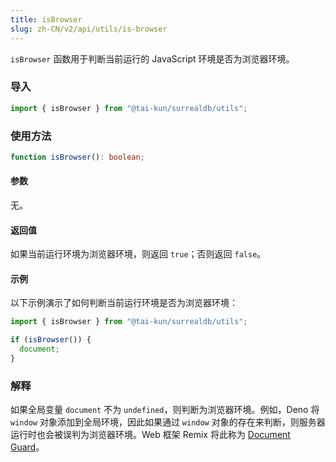 ```yaml
---
title: isBrowser
slug: zh-CN/v2/api/utils/is-browser
---
```


`isBrowser` 函数用于判断当前运行的 JavaScript 环境是否为浏览器环境。

### 导入

```ts
import { isBrowser } from "@tai-kun/surrealdb/utils";
```

### 使用方法

```ts
function isBrowser(): boolean;
```

#### 参数

无。

#### 返回值

如果当前运行环境为浏览器环境，则返回 `true`；否则返回 `false`。

#### 示例

以下示例演示了如何判断当前运行环境是否为浏览器环境：

```ts
import { isBrowser } from "@tai-kun/surrealdb/utils";

if (isBrowser()) {
  document;
}
```

### 解释

如果全局变量 `document` 不为 `undefined`，则判断为浏览器环境。例如，Deno 将 `window` 对象添加到全局环境，因此如果通过 `window` 对象的存在来判断，则服务器运行时也会被误判为浏览器环境。Web 框架 Remix 将此称为 [Document Guard](https://remix.run/docs/en/main/guides/constraints#document-guard)。
